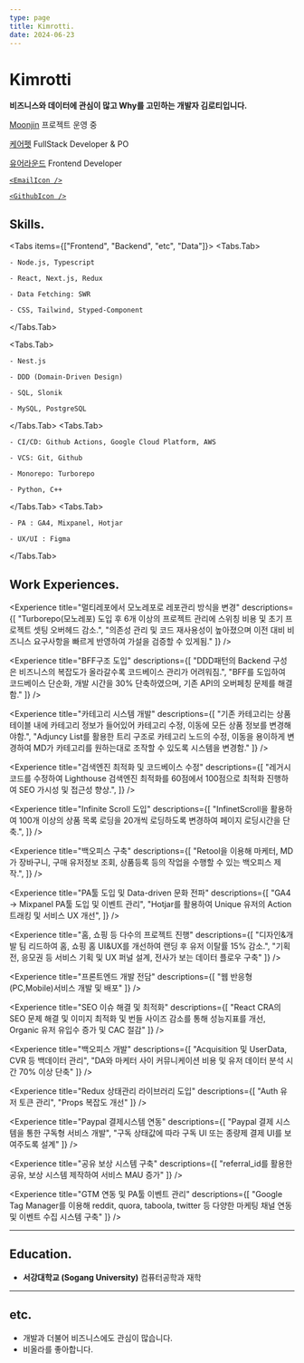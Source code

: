 ```yaml
---
type: page
title: Kimrotti.
date: 2024-06-23
---
```



# Kimrotti

**비즈니스와 데이터에 관심이 많고 Why를 고민하는 개발자 김로티입니다.**


[Moonjin](https://moonjin-landing.vercel.app/) 프로젝트 운영 중<br/>

[케어펫](https://www.carepet.io) FullStack Developer & PO<br />

[유어라운드](https://www.carepet.io)  Frontend Developer<br />

[//]: # (`tldr`, `@pgkit` 프로젝트 메인테이너입니다.)

<p className="mt-1 flex gap-1.5">

  <a href="mailto:kimrotti@gmail.com">

    <EmailIcon />

  </a>

  <a href="https://github.com/KIMROTTI">

    <GithubIcon />

  </a>

</p>


## Skills.

<Tabs items={["Frontend", "Backend", "etc", "Data"]}>
  <Tabs.Tab>

    - Node.js, Typescript

    - React, Next.js, Redux

    - Data Fetching: SWR

    - CSS, Tailwind, Styped-Component

  </Tabs.Tab>

  <Tabs.Tab>

    - Nest.js

    - DDD (Domain-Driven Design)

    - SQL, Slonik

    - MySQL, PostgreSQL


  </Tabs.Tab>
  <Tabs.Tab>

    - CI/CD: Github Actions, Google Cloud Platform, AWS

    - VCS: Git, Github

    - Monorepo: Turborepo

    - Python, C++

  </Tabs.Tab>
  <Tabs.Tab>

    - PA : GA4, Mixpanel, Hotjar

    - UX/UI : Figma

  </Tabs.Tab>
</Tabs>


## Work Experiences.

<Career
  company="케어펫 커머스"
  href="https://www.carepet.io"
  position="FullStack"
  period="2023.11 - 2024.09"
/>

<Experience
  title="멀티레포에서 모노레포로 레포관리 방식을 변경"
  descriptions={[
    "Turborepo(모노레포) 도입 후 6개 이상의 프로젝트 관리에 스위칭 비용 및 초기 프로젝트 셋팅 오버헤드 감소.",
    "의존성 관리 및 코드 재사용성이 높아졌으며 이전 대비 비즈니스 요구사항을 빠르게 반영하여 가설을 검증할 수 있게됨."
  ]}
/>

<Experience
  title="BFF구조 도입"
  descriptions={[
    "DDD패턴의 Backend 구성은 비즈니스의 복잡도가 올라갈수록 코드베이스 관리가 어려워짐.",
    "BFF를 도입하여 코드베이스 단순화, 개발 시간을 30% 단축하였으며, 기존 API의 오버페칭 문제를 해결함."
  ]}
/>

<Experience
  title="카테고리 시스템 개발"
  descriptions={[
    "기존 카테고리는 상품테이블 내에 카테고리 정보가 들어있어 카테고리 수정, 이동에 모든 상품 정보를 변경해야함.",
    "Adjuncy List를 활용한 트리 구조로 카테고리 노드의 수정, 이동을 용이하게 변경하여 MD가 카테고리를 원하는대로 조작할 수 있도록 시스템을 변경함."
  ]}
/>

<Experience
  title="검색엔진 최적화 및 코드베이스 수정"
  descriptions={[
    "레거시 코드를 수정하여 Lighthouse 검색엔진 최적화를 60점에서 100점으로 최적화 진행하여 SEO 가시성 및 접근성 향상.",
  ]}
/>

<Experience
  title="Infinite Scroll 도입"
  descriptions={[
    "InfinetScroll을 활용하여 100개 이상의 상품 목록 로딩을 20개씩 로딩하도록 변경하여 페이지 로딩시간을 단축.",
  ]}
/>

<Experience
  title="백오피스 구축"
  descriptions={[
    "Retool을 이용해 마케터, MD가 장바구니, 구매 유저정보 조회, 상품등록 등의 작업을 수행할 수 있는 백오피스 제작.",
  ]}
/>

<Career
  company="케어펫 커머스"
  href="https://www.carepet.io"
  position="PO"
  period="2023.11 - 2024.09"
/>

<Experience
  title="PA툴 도입 및 Data-driven 문화 전파"
  descriptions={[
    "GA4 → Mixpanel PA툴 도입 및 이벤트 관리",
    "Hotjar를 활용하여 Unique 유저의 Action 트래킹 및 서비스 UX 개선",
  ]}
/>

<Experience
  title="홈, 쇼핑 등 다수의 프로젝트 진행"
  descriptions={[
    "디자인&개발 팀 리드하여 홈, 쇼핑 홈 UI&UX를 개선하여 랜딩 후 유저 이탈률 15% 감소.",
    "기획전, 응모권 등 서비스 기획 및 UX 퍼널 설계, 전사가 보는 데이터 플로우 구축"
  ]}
/>

<Career
  company="유어라운드"
  href="https://www.candypay.co.kr"
  position="FE Developer"
  period="2023.01 - 2023.10"
/>

<Experience
  title="프론트엔드 개발 전담"
  descriptions={[
    "웹 반응형(PC,Mobile)서비스 개발 및 배포"
  ]}
/>

<Experience
  title="SEO 이슈 해결 및 최적화"
  descriptions={[
    "React CRA의 SEO 문제 해결 및 이미지 최적화 및 번들 사이즈 감소를 통해 성능지표를 개선, Organic 유저 유입수 증가 및 CAC 절감"
  ]}
/>

<Experience
  title="백오피스 개발"
  descriptions={[
    "Acquisition 및 UserData, CVR 등 백데이터 관리",
    "DA와 마케터 사이 커뮤니케이션 비용 및 유저 데이터 분석 시간 70% 이상 단축"
  ]}
/>

<Experience
  title="Redux 상태관리 라이브러리 도입"
  descriptions={[
    "Auth 유저 토큰 관리",
    "Props 복잡도 개선"
  ]}
/>

<Experience
  title="Paypal 결제시스템 연동"
  descriptions={[
    "Paypal 결제 시스템을 통한 구독형 서비스 개발",
    "구독 상태값에 따라 구독 UI 또는 종량제 결제 UI를 보여주도록 설계"
  ]}
/>

<Experience
  title="공유 보상 시스템 구축"
  descriptions={[
    "referral_id를 활용한 공유, 보상 시스템 제작하여 서비스 MAU 증가"
  ]}
/>

<Experience
  title="GTM 연동 및 PA툴 이벤트 관리"
  descriptions={[
    "Google Tag Manager를 이용해 reddit, quora, taboola, twitter 등 다양한 마케팅 채널 연동 및 이벤트 수집 시스템 구축"
  ]}
/>

---

## Education.
- **서강대학교 (Sogang University)** 컴퓨터공학과 재학

---

## etc.
- 개발과 더불어 비즈니스에도 관심이 많습니다.
- 비올라를 좋아합니다.
